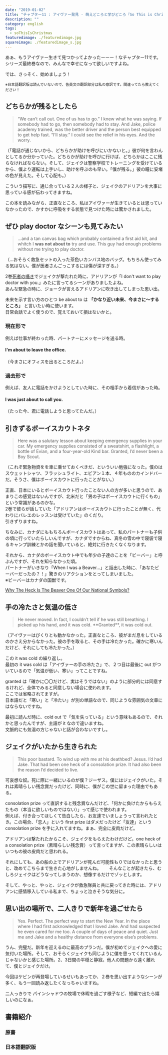 ```yaml
---
date: "2019-01-02"
title: "チャプター11 : アイヴァー発見 - 萌えどころと学びどころ『So This is Christmas/アドリアン･イングリッシュ(6)』"
description: ""
category: english
tags:
  - soThisIsChristmas
featuredimage: ./featuredimage.jpg
squareimage: ./featuredimage_s.jpg
---
```



あぁ、もうアイヴァー生きて見つかってよかったーーー！なチャプター11です。  
シリーズ最終巻なので、みんなで幸せになって欲しいですよね。

では、さっそく、始めましょう！

<SoThisIsChristmasIndex />

<small>※日本語翻訳版は読んでいないので、各英文の翻訳部分は私の意訳です。間違ってたら教えてください！</small>

## どちらかが残るとしたら

<Blockquote srcName="So This is Christmas (The Adrien English Mysteries #6)" srcURL="https://amzn.to/2OzE8fN" book>
“We can’t call out. One of us has to go.”  
I knew what he was saying. If somebody had to go, then somebody had to stay. And Jake, police academy trained, was the better driver and the person best equipped to get help fast.
“I’ll stay.”  
I could see the relief in his eyes. And the worry.
</Blockquote>

<p className="translation">（「電話が通じないから、どちらかが助けを呼びにいかないと。」彼が何を言わんとしてるか分かっていた。どちらかが助けを呼びに行けば、どちらかはここに残らなければならない。そして、ジェイクは警察学校でトレーニングを受けているから、僕より運転は上手いし、助けを呼ぶのも早い。「僕が残る。」彼の瞳に安堵の色が見えた。そして心配も。）</p>

こういう描写に、通じ合っている２人の様子と、ジェイクのアドリアンを大事に思っている感が伝わってきますね。

この本を読みながら、正直なところ、私はアイヴァーが生きているとは思っていなかったので、かすかに呼吸をする状態で見つけた時には驚かされました。

## ぜひ play doctor なシーンも見てみたい

<Blockquote srcName="So This is Christmas (The Adrien English Mysteries #6)" srcURL="https://amzn.to/2OzE8fN" book>
...and a tan canvas bag which probably contained a first aid kit, and whitch I <strong>was not about to</strong> try and use. This guy had enough problems without me trying to play doctor.
</Blockquote>

<p className="translation">（...おそらく救急セットの入った茶色いカンバス地のバッグ。もちろん使ってみる気はない。僕が医者さんごっこするには傷が深すぎる。）</p>

2巻[死者の囁き](https://amzn.to/2pdQq2F)でジェイクが撃たれた時に、アドリアンが「I don't want to play doctor with you.」みたに言ってるシーンがありましたよね。  
あんな緊急の時に、ジョークが言えるアドリアンに吹き出してしまった思い出。

<Vocabulary en="about to" ja="まさに～しようとしている" />

未来を示す言い方のひとつ be about to は **「かなり近い未来、今まさに〜するところ」** と言いたい時に使います。  
日常会話でよく使うので、覚えておいて損はないかと。

### 現在形で

例えば仕事が終わった時、パートナーにメッセージを送る時。

#### I'm about to leave the office.
<p className="translation">（今まさにオフィスを出るところだよ。）</p>

### 過去形で

例えば、友人に電話をかけようとしていた時に、その相手から着信があった時。

#### I was just about to call you.
<p className="translation">（たった今、君に電話しようと思ってたんだ。）</p>

## 引きずるボーイスカウトネタ

<Blockquote srcName="So This is Christmas (The Adrien English Mysteries #6)" srcURL="https://amzn.to/2OzE8fN" book>
Here was a salutary lesson about keeping emergency supplies in your car. My emergency supplies consisted of a sweatshirt, a flashlight, a bottle of Evian, and a four-year-old Kind bar. Granted, I’d never been a Boy Scout.
</Blockquote>

<p className="translation">（これぞ緊急物資をを車に乗せておくべきだ、といういい勉強になった。僕のはスウェットシャツ、フラッシュライト、エビアン１本、４年もののカインドバーだ。そうさ、僕はボーイスカウトに行ったことがない。）</p>

<Vocabulary en="salutary" ja="有益な" />

正直、日本にいるとボーイスカウト行ったことない人の方が多いと思うので、あまりこの感覚はないんですが、北米だと「男の子はボーイスカウトに行くもの」という常識があるのかな。  
2巻で彼らが話していた「アドリアンはボーイスカウトに行ったことが無く、代わりにバレエのレッスンは受けていた」のくだり。  
引きずりますね。

ちなみに、カナダにももちろんボーイスカウトはあって、私のパートナーも子供の頃に行っていたらしいんですが、カナダですからね、真冬の雪の中で寝袋で寝るキャンプ訓練とかの話を聞いていると、絶対に行きたくなくなります。

それから、カナダのボーイスカウト中でも年少の子達のことを「ビーバー」と呼ぶんですが、それを知らなかった頃。  
パートナーがいきなり「When I was a Beaver...」と話出した時に、「あなたビーバーだったの？！」驚きのリアクションをとってしまいました。  
※ビーバーはカナダの国獣です。

[Why The Heck Is The Beaver One Of Our National Symbols?](https://www.huffingtonpost.ca/2011/07/01/canadian-symbols-beaver_n_886777.html)

## 手の冷たさと気温の低さ

<Blockquote srcName="So This is Christmas (The Adrien English Mysteries #6)" srcURL="https://amzn.to/2OzE8fN" book>
He never moved. In fact, I couldn’t tell if he was still breathing. I picked up his hand, and it was cold. **Granted**, it was cold out.
</Blockquote>

<p className="translation">（アイヴァーはぴくりとも動かなかった。正直なところ、彼がまだ息をしているのかさえ分からなかった。彼の手を取ると、その手は冷たかった。確かに寒いんだけど、それにしても冷たかった。）</p>

<Vocabulary en="granted" ja="確かに" />

この it was cold の繰り返し。  
最初の it was cold は「アイヴァーの手の冷たさ」で、２つ目は最後に out がついているので「気温が低い、寒い」ってことですね。

granted は「確かに〇〇だけど、実はそうではない」のように部分的には同意するけれど、全体でみると同意しない場合に使われます。  
ここでは省略されてますが。  
日本語だと「寒い」と「冷たい」が別の単語なので、同じような雰囲気の文章にはならないですね。

最初に読んだ時に、cold out で「気を失っている」という意味もあるので、それかと思ったんですが、主語が it なので違いますね。  
文脈的にも気温の方じゃないと話が合わないですし。

## ジェイクがいたから生きられた

<Blockquote srcName="So This is Christmas (The Adrien English Mysteries #6)" srcURL="https://amzn.to/2OzE8fN" book>
This poor bastard. To wind up with me at his deathbed? Jesus. I’d had Jake. That had been one heck of a consolation prize. It had also been the reason I’d decided to live.
</Blockquote>

<p className="translation">可哀想な奴。死に際に一緒にいるのが僕？ジーザス。僕にはジェイクがいた。それは素晴らしい残念賞だったけど、同時に、僕がこの世に留まった理由でもある。</p>

<Vocabulary en="wind up with" ja="～で締めくくる、結果として～になる" />

<Vocabulary en="heck of a ～" ja="素晴らしい、すごい" />

<Vocabulary en="consolation prize" ja="残念賞" />

consolation prize って直訳すると残念賞なんだけど、「何かに負けたからもらえたもの（本当に欲しいものではない）」って感じで使われます。  
例えば、付き合ってほしくて告白したら、お友達でいましょうって言われたとき。この場合、「恋人」という first prize はダメだったけど「友達」という consolation prize を手に入れてますね。まぁ、完全に皮肉だけど。

アドリアンは撃たれたからこそ、ジェイクをもらえたわけだけど。one heck of a consolation prize（素晴らしい残念賞）って言ってますが、この素晴らしいはいつもの彼の皮肉だと思われる。

それにしても、あの船の上でアドリアンが死んだ可能性も０ではなかったと思うと、改めてこちらまで生きた心地がしませんね。　　
そんなことが起きたら、むしろジェイクはどうなってしまうのか、想像するだけでゾッとします。

そして、やっと、やっと、ジェイクが救急隊員と共に戻ってきた時には、アドリアンに感情移入している私まで、ちょっと泣きそうな気分に。

## 思い出の場所で、二人きりで新年を過ごせたら

<Blockquote srcName="So This is Christmas (The Adrien English Mysteries #6)" srcURL="https://amzn.to/2OzE8fN" book>
Yes. Perfect. The perfect way to start the New Year. In the place where I had first acknowledged that I loved Jake. And had suspected he even cared for me too. A couple of days of peace and quiet. Just me and Jake and a healthy distance from everyone else’s problems.
</Blockquote>

<p className="translation">うん、完璧だ。新年を迎えるのに最高のプランだ。僕が初めてジェイクへの愛に気付いた場所。そして、おそらくジェイクも同じように僕を思ってくれているんじゃないかと感じた場所。2、3日間の平穏と静寂。他人の問題から遠く離れて、僕とジェイクだけ。</p>

今回はケビンが再登場しているせいもあってか、２巻を思い出すようなシーンが多く、もう一回読み返したくなっちゃいますね。

二人っきりで パインシャドウの牧場で休暇を過ごす様子など、短編で出たら嬉しいのになぁ。

## 書籍紹介

### 原書

<Amazon
  asin="B01N9AERR2"
  title="So This is Christmas (The Adrien English Mysteries #6)"
  linkId="7da7f3a0fdcb9c4569abe4fdc90d6f9e"
  author="Josh Lanyon"
/>

### 日本語翻訳版

<Amazon
  asin="B077ZGFZ7S"
  title="So This is Christmas (アドリアン･イングリッシュ #6)"
  linkId="5037e032af9be9f42823c82d674e6462"
  author="ジョシュ･ラニヨン"
/>

<SoThisIsChristmasIndex open />